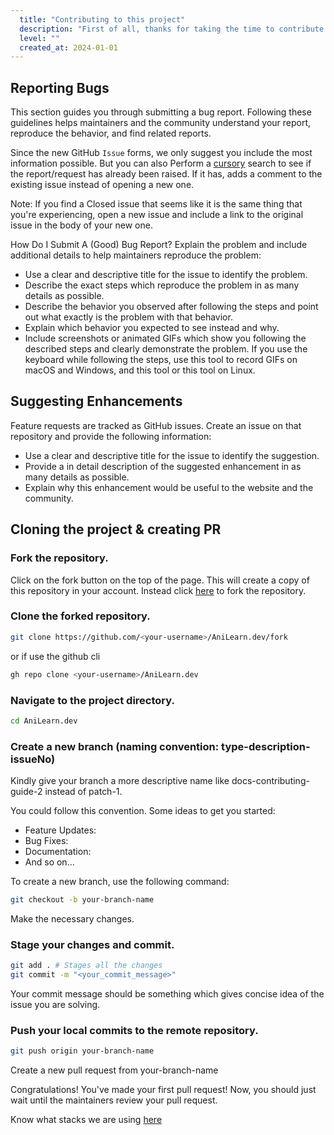 ```yaml
---
  title: "Contributing to this project"
  description: "First of all, thanks for taking the time to contribute! 🎉👍"
  level: ""
  created_at: 2024-01-01
---
```


## Reporting Bugs

This section guides you through submitting a bug report. Following these guidelines helps maintainers and the community understand your report, reproduce the behavior, and find related reports.

Since the new GitHub `Issue` forms, we only suggest you include the most information possible. But you can also Perform a [cursory](https://github.com/AliReza1083/AniLearn.dev/issues) search to see if the report/request has already been raised. If it has, adds a comment to the existing issue instead of opening a new one.

Note: If you find a Closed issue that seems like it is the same thing that you're experiencing, open a new issue and include a link to the original issue in the body of your new one.

How Do I Submit A (Good) Bug Report?
Explain the problem and include additional details to help maintainers reproduce the problem:

- Use a clear and descriptive title for the issue to identify the problem.
- Describe the exact steps which reproduce the problem in as many details as possible.
- Describe the behavior you observed after following the steps and point out what exactly is the problem with that behavior.
- Explain which behavior you expected to see instead and why.
- Include screenshots or animated GIFs which show you following the described steps and clearly demonstrate the problem. If you use the keyboard while following the steps, use this tool to record GIFs on macOS and Windows, and this tool or this tool on Linux.

## Suggesting Enhancements

Feature requests are tracked as GitHub issues. Create an issue on that repository and provide the following information:

- Use a clear and descriptive title for the issue to identify the suggestion.
- Provide a in detail description of the suggested enhancement in as many details as possible.
- Explain why this enhancement would be useful to the website and the community.

## Cloning the project & creating PR

### Fork the repository.

Click on the fork button on the top of the page. This will create a copy of this repository in your account. Instead click [here](https://github.com/AliReza1083/AniLearn.dev/fork) to fork the repository.

### Clone the forked repository.

```bash
git clone https://github.com/<your-username>/AniLearn.dev/fork
```

or if use the github cli

```bash
gh repo clone <your-username>/AniLearn.dev
```

### Navigate to the project directory.

```bash
cd AniLearn.dev
```

### Create a new branch (naming convention: type-description-issueNo)

Kindly give your branch a more descriptive name like docs-contributing-guide-2 instead of patch-1.

You could follow this convention. Some ideas to get you started:

- Feature Updates:
- Bug Fixes:
- Documentation:
- And so on...

To create a new branch, use the following command:

```bash
git checkout -b your-branch-name
```

Make the necessary changes.

### Stage your changes and commit.

```bash
git add . # Stages all the changes
git commit -m "<your_commit_message>"
```

Your commit message should be something which gives concise idea of the issue you are solving.

### Push your local commits to the remote repository.

```bash
git push origin your-branch-name
```

Create a new pull request from your-branch-name

Congratulations! You've made your first pull request! Now, you should just wait until the maintainers review your pull request.

Know what stacks we are using [here](/learn/project)
